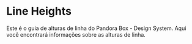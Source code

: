 
<Meta title="Design System/Line Heights" />

# Line Heights
Este é o guia de alturas de linha do Pandora Box - Design System. Aqui você encontrará informações sobre as alturas de linha.

<TokensGrid 
  tokens={lineHeights}
/> 